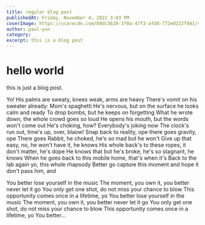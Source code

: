 ```yaml
---
title: regular blog post
publishedAt: Friday, November 4, 2022 3:03 PM
coverImage: https://ucarecdn.com/60dc3628-1f0a-47f3-afd0-772e0222f941/scroll.png
author: paul-yun
category: _
excerpt: this is a blog post
---
```

# hello world

this is just a blog post.

Yo! His palms are sweaty, knees weak, arms are heavy
There's vomit on his sweater already: Mom's spaghetti
He's nervous, but on the surface he looks calm and ready
To drop bombs, but he keeps on forgetting
What he wrote down, the whole crowd goes so loud
He opens his mouth, but the words won't come out
He's choking, how? Everybody's joking now
The clock's run out, time's up, over, blaow!
Snap back to reality, ope there goes gravity, ope
There goes Rabbit, he choked, he's so mad but he won't
Give up that easy, no, he won't have it, he knows
His whole back's to these ropes, it don't matter, he's dope
He knows that but he's broke, he's so stagnant, he knows
When he goes back to this mobile home, that's when it's
Back to the lab again yo, this whole rhapsody
Better go capture this moment and hope it don't pass him, and

You better lose yourself in the music
The moment, you own it, you better never let it go
You only get one shot, do not miss your chance to blow
This opportunity comes once in a lifetime, yo
You better lose yourself in the music
The moment, you own it, you better never let it go
You only get one shot, do not miss your chance to blow
This opportunity comes once in a lifetime, yo
You better…
